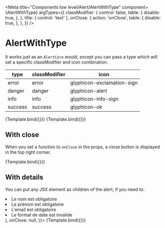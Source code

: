 
<Meta
  title="Components low level/Alert/AlertWithType"
  component={AlertWithType}
  argTypes={{
    classModifier: {
      control: false,
      table: {
        disable: true,
      },
    },
    title: { control: 'text' },
    onClose: {
      action: 'onClose',
      table: {
        disable: true,
      },
    },
  }}
/>


# AlertWithType

It works just as an `AlertCore` would, except you can pass a type which will set a specific classModifier and icon combination.

| type    | classModifier | icon                       |
| ------- | ------------- | -------------------------- |
| error   | error         | glyphicon-exclamation-sign |
| danger  | danger        | glyphicon-alert            |
| info    | info          | glyphicon-info-sign        |
| success | success       | glyphicon-ok               |

<Canvas>
  <Story
    name="Default"
    args={{
      type: 'danger',
      title: 'Attention: des informations sont manquantes',
    }}>
    {Template.bind({})}
  </Story>
</Canvas>

<ArgsTable story="Default" />

<Canvas>
  <Story
    name="Info"
    args={{
      onClose: null,
      type: 'info',
      title:
        'Info: vous pouvez également contacter un conseiller par téléphone',
    }}>
    {Template.bind({})}
  </Story>
</Canvas>

## With close

When you set a function to `onClose` in the props, a close button is displayed in the top right corner.

<Canvas>
  <Story
    name="With close button"
    args={{
      type: 'success',
      title: 'Succès: votre demande a bien été enregistrée.',
    }}>
    {Template.bind({})}
  </Story>
</Canvas>

## With details

You can put any JSX element as children of the alert, if you need to.

<Canvas withSource="open">
  <Story
    name="Alert with details"
    args={{
      type: 'error',
      title: 'Erreur dans les champs suivants :',
      children: (
        <ul>
          <li>Le nom est obligatoire</li>
          <li>Le prénom est obligatoire</li>
          <li>L'email est obligatoire</li>
          <li>Le format de date est invalide</li>
        </ul>
      ),
      onClose: null,
    }}>
    {Template.bind({})}
  </Story>
</Canvas>
